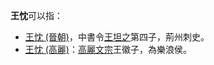 '''王忱'''可以指：
* [[王忱_(晉朝)|王忱 (晉朝)]]，中書令[[王坦之|王坦之]]第四子，荊州刺史。
* [[王忱_(高麗)|王忱 (高麗)]]：[[高麗文宗|高麗文宗]]王徽子，為樂浪侯。

{{消歧义|cat=二字王姓人名消歧義|chen}}